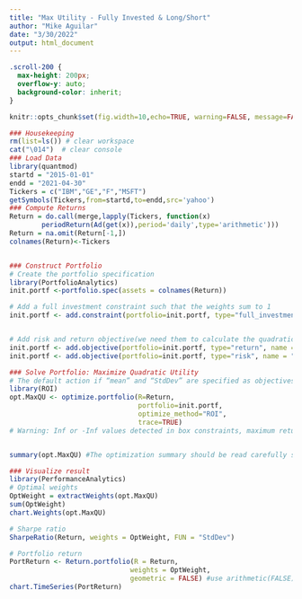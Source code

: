```yaml
---
title: "Max Utility - Fully Invested & Long/Short"
author: "Mike Aguilar"
date: "3/30/2022"
output: html_document
---
```


```css
.scroll-200 {
  max-height: 200px;
  overflow-y: auto;
  background-color: inherit;
}
```


```r
knitr::opts_chunk$set(fig.width=10,echo=TRUE, warning=FALSE, message=FALSE, class.output="scroll-200")
```


```r
### Housekeeping
rm(list=ls()) # clear workspace
cat("\014")  # clear console
### Load Data
library(quantmod)
startd = "2015-01-01"
endd = "2021-04-30"
Tickers = c("IBM","GE","F","MSFT")
getSymbols(Tickers,from=startd,to=endd,src='yahoo')
### Compute Returns
Return = do.call(merge,lapply(Tickers, function(x) 
        periodReturn(Ad(get(x)),period='daily',type='arithmetic')))
Return = na.omit(Return[-1,])
colnames(Return)<-Tickers


### Construct Portfolio
# Create the portfolio specification
library(PortfolioAnalytics)
init.portf <-portfolio.spec(assets = colnames(Return))

# Add a full investment constraint such that the weights sum to 1
init.portf <- add.constraint(portfolio=init.portf, type="full_investment")


# Add risk and return objective(we need them to calculate the quadratic utility
init.portf <- add.objective(portfolio=init.portf, type="return", name = "mean")
init.portf <- add.objective(portfolio=init.portf, type="risk", name = "var",risk_aversion=.25)

### Solve Portfolio: Maximize Quadratic Utility
# The default action if “mean” and “StdDev” are specified as objectives with optimize_method="ROI" is to maximize quadratic utility.
library(ROI)
opt.MaxQU <- optimize.portfolio(R=Return, 
                                portfolio=init.portf, 
                                optimize_method="ROI", 
                                trace=TRUE)
# Warning: Inf or -Inf values detected in box constraints, maximum return objectives must have finite box constraint values. 


summary(opt.MaxQU) #The optimization summary should be read carefully since not every constraint is guaranteed to be satisfied

### Visualize result
library(PerformanceAnalytics)
# Optimal weights
OptWeight = extractWeights(opt.MaxQU)
sum(OptWeight)
chart.Weights(opt.MaxQU)

# Sharpe ratio
SharpeRatio(Return, weights = OptWeight, FUN = "StdDev")

# Portfolio return
PortReturn <- Return.portfolio(R = Return, 
                              weights = OptWeight, 
                              geometric = FALSE) #use arithmetic(FALSE) to aggregate returns
chart.TimeSeries(PortReturn)
```



